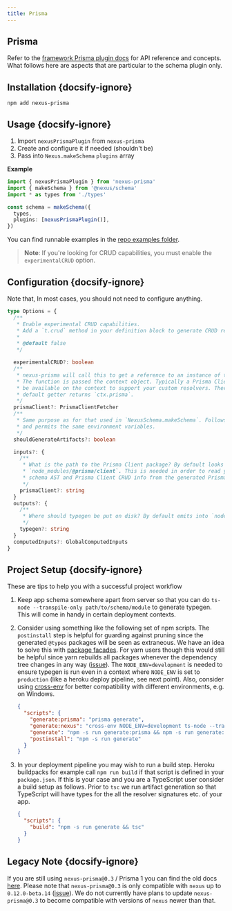 ```yaml
---
title: Prisma
---
```


## Prisma

Refer to the [framework Prisma plugin docs](../../../nexus-plugins/prisma#runtime-integration) for API reference and concepts. What follows here are aspects that are particular to the schema plugin only.

## Installation {docsify-ignore}

```bash-symbol
npm add nexus-prisma
```

## Usage {docsify-ignore}

1. Import `nexusPrismaPlugin` from `nexus-prisma`
1. Create and configure it if needed (shouldn't be)
1. Pass into `Nexus.makeSchema` `plugins` array

**Example**

```ts
import { nexusPrismaPlugin } from 'nexus-prisma'
import { makeSchema } from '@nexus/schema'
import * as types from './types'

const schema = makeSchema({
  types,
  plugins: [nexusPrismaPlugin()],
})
```

You can find runnable examples in the [repo examples folder](https://github.com/graphql-nexus/nexus-schema-plugin-prisma/tree/master/examples).

> **Note**: If you're looking for CRUD capabilities, you must enable the `experimentalCRUD` option.

## Configuration {docsify-ignore}

Note that, In most cases, you should not need to configure anything.

```ts
type Options = {
  /**
   * Enable experimental CRUD capabilities.
   * Add a `t.crud` method in your definition block to generate CRUD resolvers in your `Query` and `Mutation` GraphQL Object Type.
   *
   * @default false
   */

  experimentalCRUD?: boolean
  /**
   * nexus-prisma will call this to get a reference to an instance of the Prisma Client.
   * The function is passed the context object. Typically a Prisma Client instance will
   * be available on the context to support your custom resolvers. Therefore the
   * default getter returns `ctx.prisma`.
   */
  prismaClient?: PrismaClientFetcher
  /**
   * Same purpose as for that used in `NexusSchema.makeSchema`. Follows the same rules
   * and permits the same environment variables.
   */
  shouldGenerateArtifacts?: boolean

  inputs?: {
    /**
     * What is the path to the Prisma Client package? By default looks in
     * `node_modules/@prisma/client`. This is needed in order to read your Prisma
     * schema AST and Prisma Client CRUD info from the generated Prisma Client package.
     */
    prismaClient?: string
  }
  outputs?: {
    /**
     * Where should typegen be put on disk? By default emits into `node_modules/@types`.
     */
    typegen?: string
  }
  computedInputs?: GlobalComputedInputs
}
```

## Project Setup {docsify-ignore}

These are tips to help you with a successful project workflow

1. Keep app schema somewhere apart from server so that you can do `ts-node --transpile-only path/to/schema/module` to generate typegen. This will come in handy in certain deployment contexts.

1. Consider using something like the following set of npm scripts. The
   `postinstall` step is helpful for guarding against pruning since the
   generated `@types` packages will be seen as extraneous. We have an idea to
   solve this with [package
   facades](https://github.com/prisma-labs/nexus/issues/253). For yarn users
   though this would still be helpful since yarn rebuilds all packages whenever
   the dependency tree changes in any way
   ([issue](https://github.com/yarnpkg/yarn/issues/4703)). The
   `NODE_ENV=development` is needed to ensure typegen is run even in a context where `NODE_ENV` is set to `production` (like a heroku deploy pipeline, see next point). Also, consider using [cross-env](https://github.com/kentcdodds/cross-env) for better compatibility with different environments, e.g. on Windows.

   ```json
   {
     "scripts": {
       "generate:prisma": "prisma generate",
       "generate:nexus": "cross-env NODE_ENV=development ts-node --transpile-only path/to/schema/module",
       "generate": "npm -s run generate:prisma && npm -s run generate:nexus",
       "postinstall": "npm -s run generate"
     }
   }
   ```

1. In your deployment pipeline you may wish to run a build step. Heroku buildpacks for example call `npm run build` if that script is defined in your `package.json`. If this is your case and you are a TypeScript user consider a build setup as follows. Prior to `tsc` we run artifact generation so that TypeScript will have types for the all the resolver signatures etc. of your app.

   ```json
   {
     "scripts": {
       "build": "npm -s run generate && tsc"
     }
   }
   ```

## Legacy Note {docsify-ignore}

If you are still using `nexus-prisma@0.3` / Prisma 1 you can find the old docs [here](https://github.com/graphql-nexus/schema/blob/8cf2d6b3e22a9dec1f7c23f384bf33b7be5a25cc/docs/database-access-with-prisma.md). Please note that `nexus-prisma@0.3` is only compatible with `nexus` up to `0.12.0-beta.14` ([issue](https://github.com/graphql-nexus/nexus-prisma/issues/520)). We do not currently have plans to update `nexus-prisma@0.3` to become compatible with versions of `nexus` newer than that.
